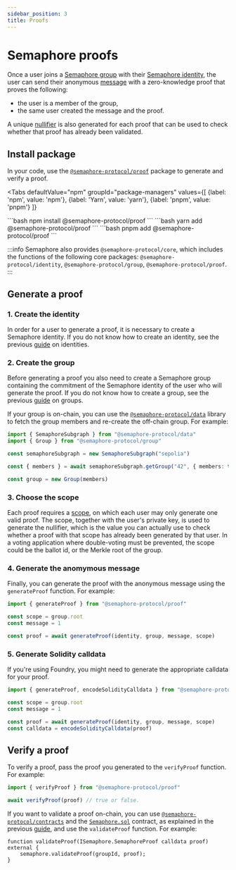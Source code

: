 ```yaml
---
sidebar_position: 3
title: Proofs
---
```



# Semaphore proofs

Once a user joins a [Semaphore group](/glossary#group) with their [Semaphore identity](/glossary#identity), the user can send their anonymous [message](/glossary#message) with a zero-knowledge proof that proves the following:

- the user is a member of the group,
- the same user created the message and the proof.

A unique [nullifier](/glossary#nullifier) is also generated for each proof that can be used to check whether that proof has already been validated.

## Install package

In your code, use the [`@semaphore-protocol/proof`](https://github.com/semaphore-protocol/semaphore/tree/main/packages/proof) package to generate and verify a proof.

<Tabs
  defaultValue="npm"
  groupId="package-managers"
  values={[
{label: 'npm', value: 'npm'},
{label: 'Yarn', value: 'yarn'},
{label: 'pnpm', value: 'pnpm'}
]}
>
  <TabItem value="npm">
    ```bash
    npm install @semaphore-protocol/proof
    ```
  </TabItem>

  <TabItem value="yarn">
    ```bash
    yarn add @semaphore-protocol/proof
    ```
  </TabItem>

  <TabItem value="pnpm">
    ```bash
    pnpm add @semaphore-protocol/proof
    ```
  </TabItem>
</Tabs>

:::info
Semaphore also provides `@semaphore-protocol/core`, which includes the functions of the following core packages: `@semaphore-protocol/identity`, `@semaphore-protocol/group`, `@semaphore-protocol/proof`.
:::

## Generate a proof

### 1. Create the identity

In order for a user to generate a proof, it is necessary to create a Semaphore identity. If you do not know how to
create an identity, see the previous [guide](/guides/identities) on identities.

### 2. Create the group

Before generating a proof you also need to create a Semaphore group containing the commitment of the Semaphore identity of the user who will generate the proof. If you do not know how to create a group, see the previous [guide](/guides/groups) on groups.

If your group is on-chain, you can use the [`@semaphore-protocol/data`](https://github.com/semaphore-protocol/semaphore/tree/main/packages/data) library to fetch the group members and re-create the off-chain group. For example:

```ts
import { SemaphoreSubgraph } from "@semaphore-protocol/data"
import { Group } from "@semaphore-protocol/group"

const semaphoreSubgraph = new SemaphoreSubgraph("sepolia")

const { members } = await semaphoreSubgraph.getGroup("42", { members: true })

const group = new Group(members)
```

### 3. Choose the scope

Each proof requires a [scope](/glossary#scope), on which each user may only generate one valid proof. The scope, together with the user's private key, is used to generate the nullifier, which is the value you can actually use to check whether a proof with that scope has already been generated by that user. In a voting application where double-voting must be prevented, the scope could be the ballot id, or the Merkle root of the group.

### 4. Generate the anomymous message

Finally, you can generate the proof with the anonymous message using the `generateProof` function. For example:

```ts
import { generateProof } from "@semaphore-protocol/proof"

const scope = group.root
const message = 1

const proof = await generateProof(identity, group, message, scope)
```

### 5. Generate Solidity calldata

If you're using Foundry, you might need to generate the appropriate calldata for your proof.

```ts
import { generateProof, encodeSolidityCalldata } from "@semaphore-protocol/proof"

const scope = group.root
const message = 1

const proof = await generateProof(identity, group, message, scope)
const calldata = encodeSolidityCalldata(proof)
```

## Verify a proof

To verify a proof, pass the proof you generated to the `verifyProof` function. For example:

```ts
import { verifyProof } from "@semaphore-protocol/proof"

await verifyProof(proof) // true or false.
```

If you want to validate a proof on-chain, you can use [`@semaphore-protocol/contracts`](https://github.com/semaphore-protocol/semaphore/blob/main/packages/contracts) and the [`Semaphore.sol`](https://github.com/semaphore-protocol/semaphore/blob/main/packages/contracts/contracts/Semaphore.sol) contract, as explained in the previous [guide](/guides/groups#install-package-1), and use the `validateProof` function. For example:

```solidity
function validateProof(ISemaphore.SemaphoreProof calldata proof) external {
    semaphore.validateProof(groupId, proof);
}
```
